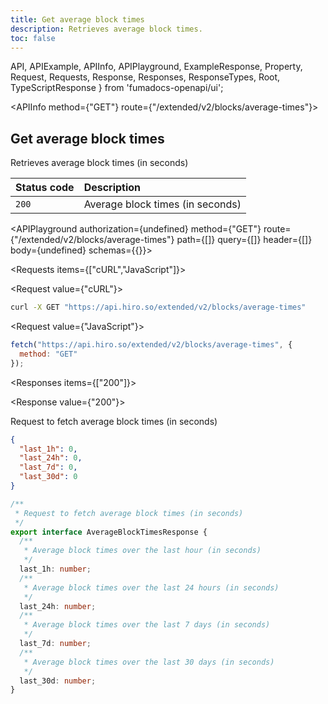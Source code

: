 ```yaml
---
title: Get average block times
description: Retrieves average block times.
toc: false
---
```


  API,
  APIExample,
  APIInfo,
  APIPlayground,
  ExampleResponse,
  Property,
  Request,
  Requests,
  Response,
  Responses,
  ResponseTypes,
  Root,
  TypeScriptResponse
} from 'fumadocs-openapi/ui';

<Root>

<API>

<APIInfo method={"GET"} route={"/extended/v2/blocks/average-times"}>

## Get average block times

Retrieves average block times (in seconds)

| Status code | Description |
| :------ | :------ |
| `200` | Average block times (in seconds) |

<APIPlayground authorization={undefined} method={"GET"} route={"/extended/v2/blocks/average-times"} path={[]} query={[]} header={[]} body={undefined} schemas={{}}>

</APIPlayground>

</APIInfo>

<APIExample>

<Requests items={["cURL","JavaScript"]}>

<Request value={"cURL"}>

```bash
curl -X GET "https://api.hiro.so/extended/v2/blocks/average-times"
```

</Request>

<Request value={"JavaScript"}>

```js
fetch("https://api.hiro.so/extended/v2/blocks/average-times", {
  method: "GET"
});
```

</Request>

</Requests>

<Responses items={["200"]}>

<Response value={"200"}>

Request to fetch average block times (in seconds)

<ResponseTypes>

<ExampleResponse>

```json
{
  "last_1h": 0,
  "last_24h": 0,
  "last_7d": 0,
  "last_30d": 0
}
```

</ExampleResponse>

<TypeScriptResponse>

```ts
/**
 * Request to fetch average block times (in seconds)
 */
export interface AverageBlockTimesResponse {
  /**
   * Average block times over the last hour (in seconds)
   */
  last_1h: number;
  /**
   * Average block times over the last 24 hours (in seconds)
   */
  last_24h: number;
  /**
   * Average block times over the last 7 days (in seconds)
   */
  last_7d: number;
  /**
   * Average block times over the last 30 days (in seconds)
   */
  last_30d: number;
}
```

</TypeScriptResponse>

</ResponseTypes>

</Response>

</Responses>

</APIExample>

</API>

</Root>